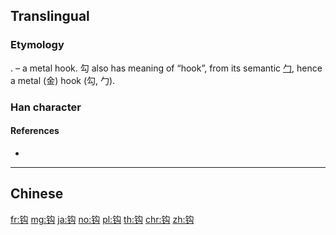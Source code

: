 {{character info/new}}
{{also|鈎|鉤}}
==Translingual==

===Etymology===
{{Han simp|鈎|f=金|t=钅}}. {{Han compound|金|alt1=钅|t1=metal|勾|ls=psc|c1=s|c2=p}} – a metal hook. 勾 also has meaning of “hook”, from its semantic [[勹]], hence a metal (金) hook (勾, 勹).

===Han character===
{{Han char|rn=167|rad=钅|as=04|sn=9|four=|canj=CPI,OPPI,XXXCP|ids=⿰钅勾}}

====References====
* {{Han ref|kx=1328.061|hdz=64179.070|uh=94A9|ud=38057}}

----

==Chinese==
{{zh-see|鉤}}

[[fr:钩]]
[[mg:钩]]
[[ja:钩]]
[[no:钩]]
[[pl:钩]]
[[th:钩]]
[[chr:钩]]
[[zh:钩]]